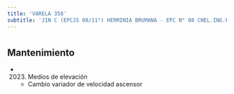 ```yaml
---
title: 'VARELA 358'
subtitle: 'JIN C (EPCJS 08/11°) HERMINIA BRUMANA - EPC N° 08 CNEL.ING.PEDRO ANTONIO CERVIÑO'
---
```


#


## Mantenimiento

*  (2023) Medios de elevación 
    + Cambio variador de velocidad ascensor



